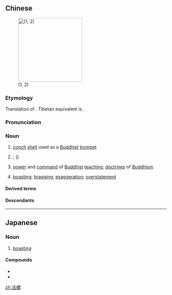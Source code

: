 ==Chinese==
{{zh-forms}}
{{wikipedia|lang=zh}}
[[File:Charonia tritonis a1.jpg|thumb|200px|{{lang|zh|法螺}} (1, 2)]]

===Etymology===
Translation of {{der|zh|sa|[[धर्म]] [[शङ्ख]]||conch shell of religion; conch of the law}}. Tibetan equivalent is {{m|bo|ཆོས་དུང}}.

===Pronunciation===
{{zh-pron
|m=fǎluó
|c=faat3 lo4
|w=4faq lu
|mc=y
|cat=n
}}

===Noun===
{{zh-noun}}

# {{lb|zh|Buddhism}} [[conch]] [[shell]] used as a [[Buddhist]] [[trumpet]]
# {{vern|Triton's trumpet}}; {{vern|giant triton}} ({{taxlink|Charonia tritonis|species|noshow=1|ver=161005}})
# {{lb|zh|Buddhism}} [[power]] and [[command]] of [[Buddhist]] [[teaching]]; [[doctrine]]s of [[Buddhism]]
# {{lb|zh|figurative}} [[boasting]]; [[bragging]]; [[exaggeration]]; [[overstatement]]

====Derived terms====
{{zh-der|大法螺|吹法螺|大吹法螺}}

====Descendants====
{{CJKV||ほら|j2=ほうら|법라|pháp loa}}

----

==Japanese==
{{ja-kanjitab|法|螺}}

===Noun===
{{ja-noun|ほら}}

# [[boasting]]

====Compounds====
* {{ja-r|ほら話|ほらばなし}}
* {{ja-r|法螺貝|ほらがい}}

[[zh:法螺]]